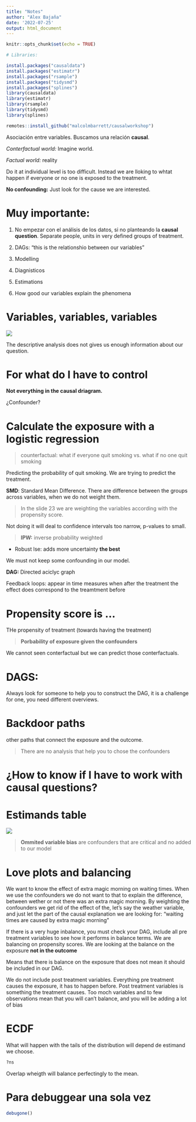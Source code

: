 ```yaml
---
title: "Notes"
author: "Alex Bajaña"
date: '2022-07-25'
output: html_document
---
```


```r
knitr::opts_chunk$set(echo = TRUE)
```


```r
# Libraries:

install.packages("causaldata")
install.packages("estimatr")
install.packages("rsample")
install.packages("tidysmd")
install.packages("splines")
library(causaldata)
library(estimatr)
library(rsample)
library(tidysmd)
library(splines)

remotes::install_github("malcolmbarrett/causalworkshop")

```


Asociación entre variables. Buscamos una relación **causal**. 

*Conterfactual world:* Imagine world. 

*Factual world:* reality

Do it at individual level is too difficult. Instead we are lloking to whtat happen if everyone or no one is exposed to the treatment.

**No confounding:** Just look for the cause we are interested. 

# Muy importante:

1. No empezar con el análisis de los datos, si no planteando la **causal question**. Separate people, units in very defined groups of treatment. 

2. DAGs: "this is the relationshio between our variables"

3. Modelling

4. Diagnisticos

5. Estimations

6. How good our variables explain the phenomena

# Variables, variables, variables

![](hist_1.png)


The descriptive analysis does not gives us enough information about our question. 

# For what do I have to control

**Not everything in the causal driagram.** 

¿Confounder? 



# Calculate the **exposure** with a logistic regression

> counterfactual: what if everyone quit smoking vs. what if no one quit smoking

Predicting the probability of quit smoking. We are trying to predict the treatment. 


**SMD**: Standard Mean Difference. There are difference between the groups across variables, when we do not weight them. 


> In the slide 23 we are weighting the variables according with the propensity score. 

Not doing it will deal to confidence intervals too narrow, p-values to small. 

> **IPW:** inverse probability weighted

* Robust lse: adds more uncertainty **the best**

We must not keep some confounding in our model. 

**DAG:** Directed aciclyc graph

Feedback loops: appear in time measures when after the treatment the effect does correspond to the treamtment before 

# Propensity score is ...
 THe propensity of treatment (towards having the treatment)
 
> **Porbability of exposure given the confounders**

We cannot seen conterfactual but we can predict those conterfactuals. 

# DAGS:

Always look for someone to help you to construct the DAG, it is a challenge for one, you need different overviews. 

# Backdoor paths

other paths that connect the exposure and the outcome.

> There are no analysis that help you to chose the confounders

# ¿How to know if I have to work with causal questions?

# Estimands table


![](IMG_0545.png)

> **Ommited variable bias** are confounders that are critical and no added to our model

# Love plots and balancing

We want to know the effect of extra magic morning on waiting times. When we use the confounders we do not want to that to explain the difference, between wether or not there was an extra magic morning. By weighting the confounders we get rid of the effect of the, let's say the weather variable, and just let the part of the causal explanation we are looking for: "waiting times are caused by extra magic morning"

If there is a very huge inbalance, you must check your DAG, include all pre treatment variables to see how it performs in balance terms. We are balancing on propensity scores. We are looking at the balance on the exposure **not in the outcome**

Means that there is balance on the exposure that does not mean it should be included in our DAG.

We do not include post treatment variables. Everything pre treatment causes the exposure, it has to happen before. Post treatment variables is something the treatment causes. Too moch variables and to few observations mean that you will can't balance, and you will be adding a lot of bias

# ECDF

What will happen with the tails of the distribution will depend de estimand we choose.

```r
?ns
```

Overlap wheigth will balance perfectingly to the mean. 

# Para debuggear una sola vez

```r

debugone()
```


